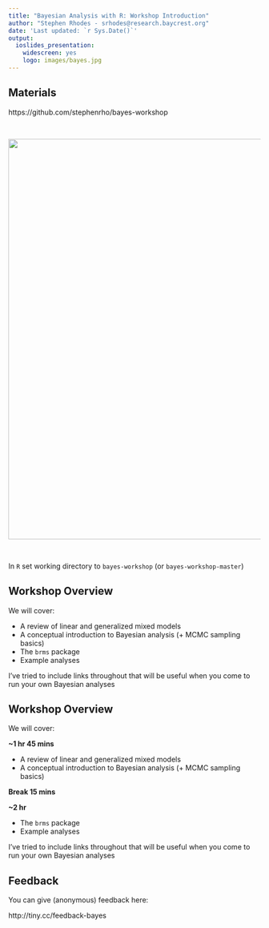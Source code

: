 ```yaml
---
title: "Bayesian Analysis with R: Workshop Introduction"
author: "Stephen Rhodes - srhodes@research.baycrest.org"
date: 'Last updated: `r Sys.Date()`'
output:
  ioslides_presentation:
    widescreen: yes
    logo: images/bayes.jpg
---
```



## Materials

https://github.com/stephenrho/bayes-workshop

<br>

![](images/materials.png){width=800px}

<br>

In `R` set working directory to `bayes-workshop` (or `bayes-workshop-master`)

## Workshop Overview

We will cover:

- A review of linear and generalized mixed models
- A conceptual introduction to Bayesian analysis (+ MCMC sampling basics)
- The `brms` package 
- Example analyses 

I've tried to include links throughout that will be useful when you come to run your own Bayesian analyses

## Workshop Overview

We will cover:

**~1 hr 45 mins**

- A review of linear and generalized mixed models
- A conceptual introduction to Bayesian analysis (+ MCMC sampling basics)

**Break 15 mins**

**~2 hr**

- The `brms` package 
- Example analyses

I've tried to include links throughout that will be useful when you come to run your own Bayesian analyses

## Feedback

You can give (anonymous) feedback here:

http://tiny.cc/feedback-bayes

<!--https://docs.google.com/forms/d/e/1FAIpQLScUmIqH_ztsAFuIAT_p3fVyLnLFjFuoHIWeR_Wok9z7rjw8HA/viewform?usp=sf_link-->
